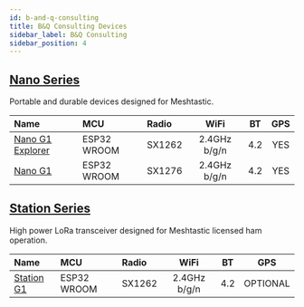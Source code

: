 ```yaml
---
id: b-and-q-consulting
title: B&Q Consulting Devices
sidebar_label: B&Q Consulting
sidebar_position: 4
---
```


## [Nano Series](./nano/)

Portable and durable devices designed for Meshtastic.

| Name                                         | MCU         | Radio  |     WiFi     | BT  | GPS |
| :------------------------------------------- | :---------- | :----- | :----------: | :-: | :-: |
| [Nano G1 Explorer](./nano/?nano-series=g1-e) | ESP32 WROOM | SX1262 | 2.4GHz b/g/n | 4.2 | YES |
| [Nano G1](./nano/?nano-series=g1)            | ESP32 WROOM | SX1276 | 2.4GHz b/g/n | 4.2 | YES |

## [Station Series](./station-series/)

High power LoRa transceiver designed for Meshtastic licensed ham operation.

| Name                            | MCU         | Radio  |     WiFi     | BT  |   GPS    |
| :------------------------------ | :---------- | :----- | :----------: | :-: | :------: |
| [Station G1](./station-series/) | ESP32 WROOM | SX1262 | 2.4GHz b/g/n | 4.2 | OPTIONAL |
